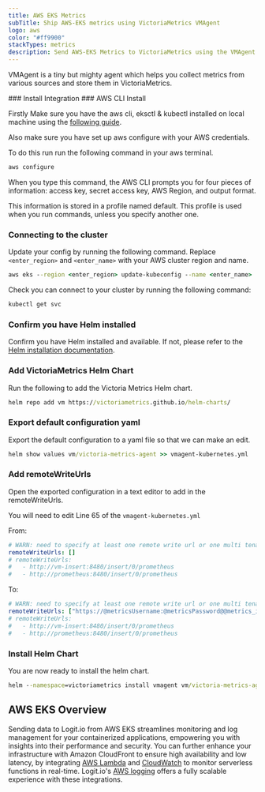 ```yaml
---
title: AWS EKS Metrics
subTitle: Ship AWS-EKS metrics using VictoriaMetrics VMAgent
logo: aws
color: "#ff9900"
stackTypes: metrics
description: Send AWS-EKS Metrics to VictoriaMetrics using the VMAgent instructions below and begin analysing your data
---
```


VMAgent is a tiny but mighty agent which helps you collect 
metrics from various sources and store them in VictoriaMetrics.

<Steps>
  ### Install Integration
  <InstallIntegration/>
### AWS CLI Install

Firstly Make sure you have the aws cli, eksctl & kubectl installed on local machine 
using the [following guide](https://docs.aws.amazon.com/eks/latest/userguide/getting-started-eksctl.html).

Also make sure you have set up aws configure with your AWS credentials. 

To do this run run the following command in your aws terminal.

```cmd copy
aws configure
```

When you type this command, the AWS CLI prompts you for four pieces of information: 
access key, secret access key, AWS Region, and output format. 

This information is stored in a profile named default. 
This profile is used when you run commands, unless you specify another one.

### Connecting to the cluster

Update your config by running the following command. Replace `<enter_region>` and 
`<enter_name>` with your AWS cluster region and name.

```cmd copy
aws eks --region <enter_region> update-kubeconfig --name <enter_name>
```

Check you can connect to your cluster by running the following command:

```cmd copy
kubectl get svc
```

### Confirm you have Helm installed
Confirm you have Helm installed and available. 
If not, please refer to the [Helm installation documentation](https://helm.sh/docs/intro/install/).

### Add VictoriaMetrics Helm Chart

Run the following to add the Victoria Metrics Helm chart.

```cmd copy
helm repo add vm https://victoriametrics.github.io/helm-charts/
```

### Export default configuration yaml

  Export the default configuration to a yaml file so that we can make an edit.

```cmd copy
helm show values vm/victoria-metrics-agent >> vmagent-kubernetes.yml
```

### Add remoteWriteUrls

Open the exported configuration in a text editor to add in the remoteWriteUrls.

You will need to edit Line 65 of the `vmagent-kubernetes.yml`

From:

```yaml copy 
# WARN: need to specify at least one remote write url or one multi tenant url
remoteWriteUrls: []
# remoteWriteUrls:
#   - http://vm-insert:8480/insert/0/prometheus
#   - http://prometheus:8480/insert/0/prometheus
```

To:

```yaml copy
# WARN: need to specify at least one remote write url or one multi tenant url
remoteWriteUrls: ["https://@metricsUsername:@metricsPassword@@metrics_id-vm.logit.io:@vmAgentPort/api/v1/write"]
# remoteWriteUrls:
#   - http://vm-insert:8480/insert/0/prometheus
#   - http://prometheus:8480/insert/0/prometheus
```

### Install Helm Chart
You are now ready to install the helm chart.

```cmd copy
helm --namespace=victoriametrics install vmagent vm/victoria-metrics-agent --create-namespace -f vmagent-kubernetes.yml
```
</Steps>

## AWS EKS Overview

Sending data to Logit.io from AWS EKS streamlines monitoring and log management 
for your containerized applications, empowering you with insights into their 
performance and security. You can further enhance your infrastructure with Amazon 
CloudFront to ensure high availability and low latency, by integrating 
[AWS Lambda](/integrations/log-management/aws/aws-cloudwatch-lambda) and [CloudWatch](/integrations/infrastructure-metrics/aws/cloudwatch) to 
monitor serverless functions in real-time. Logit.io's [AWS logging](https://logit.io/solutions/aws-logging/) 
offers a fully scalable experience with these integrations.